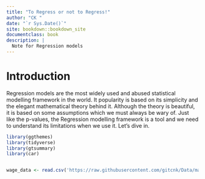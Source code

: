 ```yaml
--- 
title: "To Regress or not to Regress!"
author: "CK "
date: "`r Sys.Date()`"
site: bookdown::bookdown_site
documentclass: book
description: |
  Note for Regression models
---
```


# Introduction
Regression models are the most widely used and abused statistical modelling framework in the world.  It popularity is based on its simplicity and the elegant mathematical theory behind it.  Although the theory is beautiful, it is based on some assumptions which we must always be wary of.  Just like the p-values, the Regression modelling framework is a tool and we need to understand its limitations when we use it.  Let's dive in.



```r

library(ggthemes)
library(tidyverse)
library(gtsummary)
library(car)


wage_data <- read.csv('https://raw.githubusercontent.com/gitcnk/Data/master/Wage_data_MidAtlantic.csv')

```



